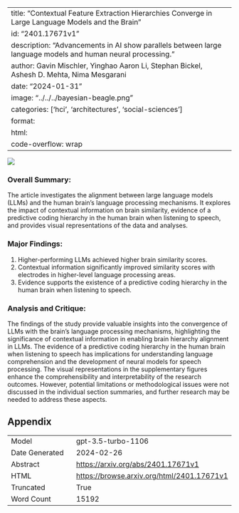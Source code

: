
---
title: "Contextual Feature Extraction Hierarchies Converge in Large Language Models and the Brain"
id: "2401.17671v1"
description: "Advancements in AI show parallels between large language models and human neural processing."
author: Gavin Mischler, Yinghao Aaron Li, Stephan Bickel, Ashesh D. Mehta, Nima Mesgarani
date: "2024-01-31"
image: "../../../bayesian-beagle.png"
categories: ['hci', 'architectures', 'social-sciences']
format:
  html:
    code-overflow: wrap
---

![](../../../bayesian-beagle.png)

### Overall Summary:

The article investigates the alignment between large language models (LLMs) and the human brain's language processing mechanisms. It explores the impact of contextual information on brain similarity, evidence of a predictive coding hierarchy in the human brain when listening to speech, and provides visual representations of the data and analyses.

### Major Findings:
1. Higher-performing LLMs achieved higher brain similarity scores.
2. Contextual information significantly improved similarity scores with electrodes in higher-level language processing areas.
3. Evidence supports the existence of a predictive coding hierarchy in the human brain when listening to speech.

### Analysis and Critique:
The findings of the study provide valuable insights into the convergence of LLMs with the brain's language processing mechanisms, highlighting the significance of contextual information in enabling brain hierarchy alignment in LLMs. The evidence of a predictive coding hierarchy in the human brain when listening to speech has implications for understanding language comprehension and the development of neural models for speech processing. The visual representations in the supplementary figures enhance the comprehensibility and interpretability of the research outcomes. However, potential limitations or methodological issues were not discussed in the individual section summaries, and further research may be needed to address these aspects.

## Appendix

|          |          |
|----------|----------|
| Model     | gpt-3.5-turbo-1106       |
| Date Generated     | 2024-02-26       |
| Abstract | [https://arxiv.org/abs/2401.17671v1](https://arxiv.org/abs/2401.17671v1)        |
| HTML     | [https://browse.arxiv.org/html/2401.17671v1](https://browse.arxiv.org/html/2401.17671v1)       |
| Truncated       | True       |
| Word Count       | 15192       |
